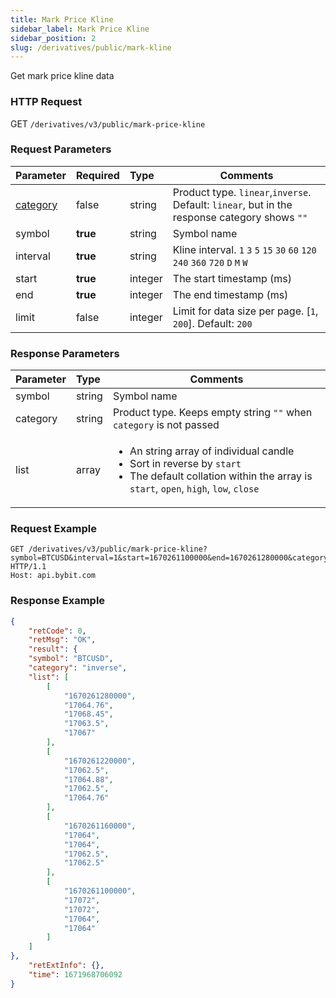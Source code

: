 ```yaml
---
title: Mark Price Kline
sidebar_label: Mark Price Kline
sidebar_position: 2
slug: /derivatives/public/mark-kline
---
```



Get mark price kline data

### HTTP Request
GET `/derivatives/v3/public/mark-price-kline`

### Request Parameters
| Parameter | Required | Type | Comments|
|:----- |:-------|:-----|------ |
|[category](../enum#category) |false |string |Product type. `linear`,`inverse`. Default: `linear`, but in the response category shows `""`|
|symbol |<b>true</b> |string |Symbol name|
|interval |<b>true</b> |string |Kline interval. `1` `3` `5` `15` `30` `60` `120` `240` `360` `720` `D` `M` `W`  |
|start |<b>true</b> |integer |The start timestamp (ms)|
|end |<b>true</b> |integer |The end timestamp (ms)|
|limit |false |integer |Limit for data size per page. [`1`, `200`]. Default: `200`|

### Response Parameters
| Parameter | Type | Comments|
|:----- |:-----|----- |
|symbol |string |Symbol name |
|category |string |Product type. Keeps empty string `""` when `category` is not passed |
|list |array |<ul><li>An string array of individual candle</li><li>Sort in reverse by `start`</li><li>The default collation within the array is `start`, `open`, `high`, `low`, `close`</li> </ul>|

### Request Example

<Tabs>
<TabItem value="console-inverse" label="inverse">

```http
GET /derivatives/v3/public/mark-price-kline?symbol=BTCUSD&interval=1&start=1670261100000&end=1670261280000&category=inverse HTTP/1.1
Host: api.bybit.com
```

</TabItem>
</Tabs>

### Response Example

<Tabs>
<TabItem value="js inverse" label="inverse">

```json
{
    "retCode": 0,
    "retMsg": "OK",
    "result": {
    "symbol": "BTCUSD",
    "category": "inverse",
    "list": [
        [
            "1670261280000",
            "17064.76",
            "17068.45",
            "17063.5",
            "17067"
        ],
        [
            "1670261220000",
            "17062.5",
            "17064.88",
            "17062.5",
            "17064.76"
        ],
        [
            "1670261160000",
            "17064",
            "17064",
            "17062.5",
            "17062.5"
        ],
        [
            "1670261100000",
            "17072",
            "17072",
            "17064",
            "17064"
        ]
    ]
},
    "retExtInfo": {},
    "time": 1671968706092
}
```
</TabItem>
</Tabs>